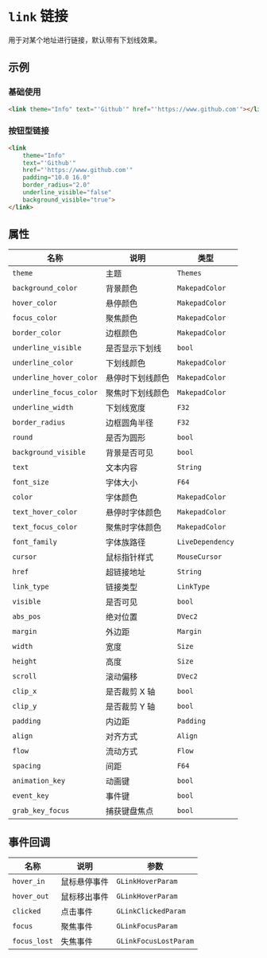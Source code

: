 # `link` 链接

用于对某个地址进行链接，默认带有下划线效果。

## 示例

### 基础使用

```html
<link theme="Info" text="'Github'" href="'https://www.github.com'"></link>
```

### 按钮型链接

```html
<link 
    theme="Info" 
    text="'Github'" 
    href="'https://www.github.com'" 
    padding="10.0 16.0" 
    border_radius="2.0" 
    underline_visible="false" 
    background_visible="true">
</link>
```

## 属性

| 名称                | 说明                                    | 类型           |
|--------------------|----------------------------------------|----------------|
| `theme`           | 主题                                    | `Themes`       |
| `background_color`| 背景颜色                                | `MakepadColor` |
| `hover_color`     | 悬停颜色                                | `MakepadColor` |
| `focus_color`     | 聚焦颜色                                | `MakepadColor` |
| `border_color`    | 边框颜色                                | `MakepadColor` |
| `underline_visible`| 是否显示下划线                         | `bool`         |
| `underline_color` | 下划线颜色                              | `MakepadColor` |
| `underline_hover_color`| 悬停时下划线颜色                     | `MakepadColor` |
| `underline_focus_color`| 聚焦时下划线颜色                     | `MakepadColor` |
| `underline_width` | 下划线宽度                              | `F32`          |
| `border_radius`   | 边框圆角半径                            | `F32`          |
| `round`           | 是否为圆形                              | `bool`         |
| `background_visible`| 背景是否可见                           | `bool`         |
| `text`            | 文本内容                                | `String`       |
| `font_size`       | 字体大小                                | `F64`          |
| `color`           | 字体颜色                                | `MakepadColor` |
| `text_hover_color`| 悬停时字体颜色                          | `MakepadColor` |
| `text_focus_color`| 聚焦时字体颜色                          | `MakepadColor` |
| `font_family`     | 字体族路径                              | `LiveDependency`|
| `cursor`          | 鼠标指针样式                            | `MouseCursor`  |
| `href`            | 超链接地址                              | `String`       |
| `link_type`       | 链接类型                                | `LinkType`     |
| `visible`         | 是否可见                                | `bool`         |
| `abs_pos`         | 绝对位置                                | `DVec2`        |
| `margin`          | 外边距                                  | `Margin`       |
| `width`           | 宽度                                    | `Size`         |
| `height`          | 高度                                    | `Size`         |
| `scroll`          | 滚动偏移                                | `DVec2`        |
| `clip_x`          | 是否裁剪 X 轴                           | `bool`         |
| `clip_y`          | 是否裁剪 Y 轴                           | `bool`         |
| `padding`         | 内边距                                  | `Padding`      |
| `align`           | 对齐方式                                | `Align`        |
| `flow`            | 流动方式                                | `Flow`         |
| `spacing`         | 间距                                    | `F64`          |
| `animation_key`   | 动画键                                  | `bool`         |
| `event_key`       | 事件键                                  | `bool`         |
| `grab_key_focus`  | 捕获键盘焦点                            | `bool`         |


## 事件回调

| 名称                  | 说明            | 参数              |
|-----------------------|-----------------|-------------------|
| `hover_in`           | 鼠标悬停事件     | `GLinkHoverParam` |
| `hover_out`          | 鼠标移出事件     | `GLinkHoverParam` |
| `clicked`            | 点击事件         | `GLinkClickedParam`|
| `focus`              | 聚焦事件         | `GLinkFocusParam` |
| `focus_lost`         | 失焦事件         | `GLinkFocusLostParam`|
